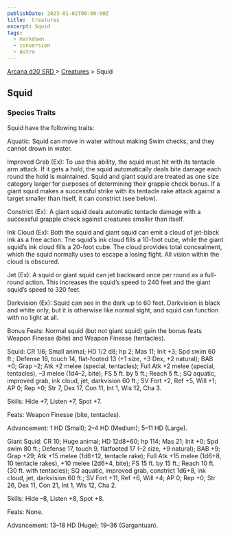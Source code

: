 ```yaml
---
publishDate: 2023-01-02T00:00:00Z
title:  Creatures
excerpt: Squid
tags:
  - markdown
  - conversion
  - Astro
---
```


[ Arcana d20 SRD ](/#arcanaD20) > [ Creatures](arcana-d20-srd-creatures-index) > Squid

##  Squid

###  Species Traits

Squid have the following traits:

Aquatic: Squid can move in water without making Swim checks, and they cannot
drown in water.

Improved Grab (Ex): To use this ability, the squid must hit with its tentacle
arm attack. If it gets a hold, the squid automatically deals bite damage each
round the hold is maintained. Squid and giant squid are treated as one size
category larger for purposes of determining their grapple check bonus. If a
giant squid makes a successful strike with its tentacle rake attack against a
target smaller than itself, it can constrict (see below).

Constrict (Ex): A giant squid deals automatic tentacle damage with a
successful grapple check against creatures smaller than itself.

Ink Cloud (Ex): Both the squid and giant squid can emit a cloud of jet-black
ink as a free action. The squid’s ink cloud fills a 10-foot cube, while the
giant squid’s ink cloud fills a 20-foot cube. The cloud provides total
concealment, which the squid normally uses to escape a losing fight. All
vision within the cloud is obscured.

Jet (Ex): A squid or giant squid can jet backward once per round as a full-
round action. This increases the squid’s speed to 240 feet and the giant
squid’s speed to 320 feet.

Darkvision (Ex): Squid can see in the dark up to 60 feet. Darkvision is black
and white only, but it is otherwise like normal sight, and squid can function
with no light at all.

Bonus Feats: Normal squid (but not giant squid) gain the bonus feats Weapon
Finesse (bite) and Weapon Finesse (tentacles).

Squid: CR 1/6; Small animal; HD 1/2 d8; hp 2; Mas 11; Init +3; Spd swim 60
ft.; Defense 16, touch 14, flat-footed 13 (+1 size, +3 Dex, +2 natural); BAB
+0; Grap –2; Atk +2 melee (special, tentacles); Full Atk +2 melee (special,
tentacles), –3 melee (1d4–2, bite); FS 5 ft. by 5 ft.; Reach 5 ft.; SQ
aquatic, improved grab, ink cloud, jet, darkvision 60 ft.; SV Fort +2, Ref +5,
Will +1; AP 0; Rep +0; Str 7, Dex 17, Con 11, Int 1, Wis 12, Cha 3.

Skills: Hide +7, Listen +7, Spot +7.

Feats: Weapon Finesse (bite, tentacles).

Advancement: 1 HD (Small); 2–4 HD (Medium); 5–11 HD (Large).

Giant Squid: CR 10; Huge animal; HD 12d8+60; hp 114; Mas 21; Init +0; Spd swim
80 ft.; Defense 17, touch 9, flatfooted 17 (–2 size, +9 natural); BAB +9; Grap
+29; Atk +15 melee (1d6+12, tentacle rake); Full Atk +15 melee (1d6+8, 10
tentacle rakes), +10 melee (2d6+4, bite); FS 15 ft. by 15 ft.; Reach 10 ft.
(30 ft. with tentacles); SQ aquatic, improved grab, constrict 1d6+8, ink
cloud, jet, darkvision 60 ft.; SV Fort +11, Ref +6, Will +4; AP 0; Rep +0; Str
26, Dex 11, Con 21, Int 1, Wis 12, Cha 2.

Skills: Hide –8, Listen +8, Spot +8.

Feats: None.

Advancement: 13–18 HD (Huge); 19–36 (Gargantuan).

